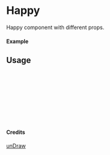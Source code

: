 
<Meta of={Happy} title="unDraw/Happy" />

# Happy

Happy component with different props.

#### Example

<Canvas of={Happy.Primary} />

## Usage

```ts
import { Happy } from "yadl-ui";

const Example = () => {
  return (
      <Happy />
  );
};

export default Example;
```

#### Credits
[unDraw](https://undraw.co/illustrations)
